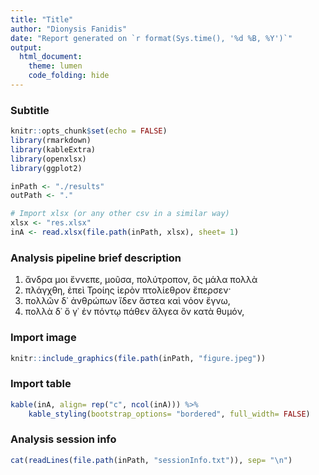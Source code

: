 ```yaml
---
title: "Title"
author: "Dionysis Fanidis"
date: "Report generated on `r format(Sys.time(), '%d %B, %Y')`"
output:
  html_document:
    theme: lumen
    code_folding: hide
---
```


### Subtitle

```r
knitr::opts_chunk$set(echo = FALSE)
library(rmarkdown)
library(kableExtra)
library(openxlsx)
library(ggplot2)

inPath <- "./results"
outPath <- "."

# Import xlsx (or any other csv in a similar way) 
xlsx <- "res.xlsx"
inA <- read.xlsx(file.path(inPath, xlsx), sheet= 1)
```

### Analysis pipeline brief description
1. ἄνδρα μοι ἔννεπε, μοῦσα, πολύτροπον, ὃς μάλα πολλὰ
2. πλάγχθη, ἐπεὶ Τροίης ἱερὸν πτολίεθρον ἔπερσεν·
3. πολλῶν δ᾽ ἀνθρώπων ἴδεν ἄστεα καὶ νόον ἔγνω, 
4. πολλὰ δ᾽ ὅ γ᾽ ἐν πόντῳ πάθεν ἄλγεα ὃν κατὰ θυμόν,

### Import image
```r
knitr::include_graphics(file.path(inPath, "figure.jpeg"))
```

### Import table
```r
kable(inA, align= rep("c", ncol(inA))) %>%
	kable_styling(bootstrap_options= "bordered", full_width= FALSE)
```

### Analysis session info
```r
cat(readLines(file.path(inPath, "sessionInfo.txt")), sep= "\n")
```
